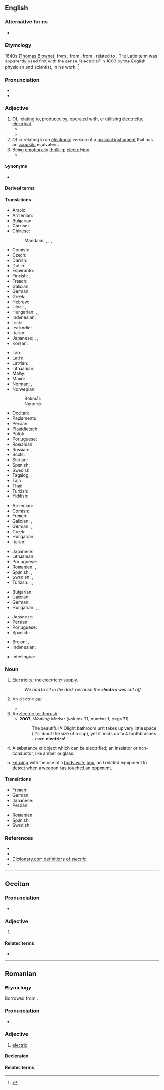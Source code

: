 {{also|elèctric}}
==English==

===Alternative forms===
* {{l|en|electrick}} {{qualifier|chiefly archaic}}

===Etymology===
1640s ([[:w:Thomas Browne|Thomas Browne]]), from {{bor|en|la-new|ēlectricus|t=electrical; of amber}},<!-- New Latin in the sense "electrical" at least; perhaps "of amber" occurred earlier? --> from {{affix|la|ēlectrum|t1=amber|-icus|t2=adjectival suffix|nocat=1}}, from {{der|en|grc|ἤλεκτρον||amber}}, related to {{m|grc|ἠλέκτωρ||shining sun}}. The Latin term was apparently used first with the sense “electrical” in 1600 by the English physician and scientist, {{w|William Gilbert}} in his work ''{{w|De Magnete}}''.<ref>{{R:OED Online|code=60253}}</ref>

===Pronunciation===
* {{IPA|en|/ɪˈlɛktɹɪk/|/əˈlɛktɹɪk/}}
* {{audio|en|en-us-electric.ogg|Audio (US)}}

===Adjective===
{{en-adj|-}}

# Of, relating to, produced by, operated with, or utilising [[electricity]]; [[electrical]].
#* {{quote-book|en|year=2006|author={{w|Edwin Black}}|title=Internal Combustion
|chapter=1|url=http://openlibrary.org/works/OL4103950W
|passage=But '''electric''' vehicles and the batteries that made them run became ensnared in corporate scandals, fraud, and monopolistic corruption that shook the confidence of the nation and inspired automotive upstarts.}}
#* {{quote-journal|en|date=2013-07-20|volume=408|issue=8845|magazine={{w|The Economist}}
|title=[http://www.economist.com/news/http://www.economist.com/news/asia/21582043-villagers-enjoy-sunlight-after-dark-out-gloom Out of the gloom]
|passage=[Rural solar plant] schemes are of little help to industry or other heavy users of electricity. Nor is solar power yet as cheap as the grid. For all that, the rapid arrival of '''electric''' light to Indian villages is long overdue. When the national grid suffers its next huge outage, as it did in July 2012 when hundreds of millions were left in the dark, look for specks of light in the villages.}}
# Of or relating to an [[electronic]] version of a [[musical instrument]] that has an [[acoustic]] equivalent.
# Being [[emotionally]] [[thrilling]]; [[electrifying]].
#* {{quote-book|en|year=a. 1857|author={{w|Elizabeth Barrett Browning}}|chapter=A Vision of Poets|title=Poems|volume=I|location=New York|publisher=C. S. Francis & Co.|year_published=1857|page=195–196|passage=And bold / '''Electric''' Pindar, quick as fear, / With race-dust on his cheeks, and clear / Slant startled eyes that seemed to hear // The chariot rounding the last goal, / to hurtle past it in his soul.}}

====Synonyms====
* {{l|en|electrical}}

====Derived terms====
{{der4|en
|{{l|en|acoustic-electric}}
|{{l|en|all-electric}}
|{{l|en|battery electric vehicle}}
|{{l|en|diesel-electric}}
|{{l|en|electrical}}
|{{l|en|electrical engineer}}
|{{l|en|electric bass}}
|{{l|en|electric blues}}
|{{l|en|electric bus}}
|{{l|en|electric car}}
|{{l|en|electric cello}}
|{{l|en|electric chair}}
|{{l|en|electric darts}}
|{{l|en|electric dulcimer}}
|{{l|en|electric eye}}
|{{l|en|electric fence}}
|{{l|en|electric flux}}
|{{l|en|electric grid}} {{gloss|[[power grid]]}}
|{{l|en|electric guitar}}
|{{l|en|electric harp}}
|{{l|en|electric light}}
|{{l|en|electric locomotive}}
|{{l|en|electric motor}}
|{{l|en|electric rickshaw}}
|{{l|en|electric sitar}}
|{{l|en|electric shock}}
|{{l|en|electric train}}
|{{l|en|electric violin}}
}}

====Translations====
{{trans-top|electrical}}
* Arabic: {{t|ar|كَهْرَبَائِيّ}}
* Armenian: {{t+|hy|էլեկտրական}}
* Bulgarian: {{t+|bg|електри́чески}}
* Catalan: {{t+|ca|elèctric}}
* Chinese:
*: Mandarin: {{t+|cmn|電動}}, {{t+|cmn|电动|tr=diàndòng}}, {{t+|cmn|電氣}}, {{t+|cmn|电气|tr=diànqì}}
* Cornish: {{t|kw|tredanek}}
* Czech: {{t+|cs|elektrický|m}}
* Danish: {{t+|da|elektrisk}}
* Dutch: {{t+|nl|elektrisch}}
* Esperanto: {{t|eo|elektra}}
* Finnish: {{t+|fi|sähköinen}}, {{t|fi|[[sähkö]]-}}
* French: {{t+|fr|électrique}}
* Galician: {{t+|gl|eléctrico}}
* German: {{t+|de|elektrisch}}
* Greek: {{t+|el|ηλεκτρικός}}
* Hebrew: {{t|he|חשמלי|tr=khashmalí}}
* Hindi: {{t|hi|विद्युतीय}}, {{t+|hi|इलेक्ट्रिक}}
* Hungarian: {{t+|hu|elektromos}}, {{t+|hu|villamos}}, {{t+|hu|villany|alt=villany-}}
* Indonesian: {{t+|id|elektris}}
* Irish: {{t|ga|leictreach}}
* Icelandic: {{t|is|rafmagnaður}}
* Italian: {{t+|it|elettrico}}
* Japanese: {{t+|ja|電動|alt=電動の|tr=でんどうの, dendō no}}, {{t|ja|電気的な|tr=でんきてきな, denkiteki na}}, {{t|ja|エレクトリック|tr=erektrikku}}
* Korean: {{t-needed|ko}}
{{trans-mid}}
* Lao: {{t-needed|lo}}
* Latin: {{t|la|electricus}}
* Latvian: {{t|lv|elektrisks}}
* Lithuanian: {{t|lt|elektrinis}}
* Malay: {{t|ms|elektrik}}
* Maori: {{t|mi|hiko}}
* Norman: {{t|nrf|électrique}} {{qualifier|Guernsey}}, {{t|nrf|êlectrique}} {{qualifier|Jersey}}
* Norwegian:
*: Bokmål: {{t|nb|elektrisk}}
*: Nynorsk: {{t|nn|elektrisk}}
* Occitan: {{t+|oc|electric}}
* Papiamentu: {{t|pap|electrical}}
* Persian: {{t+|fa|برقی|tr=barghi}}
* Plautdietsch: {{t|pdt|ellektrisch}}
* Polish: {{t+|pl|elektryczny}}
* Portuguese: {{t+|pt|elétrico}}
* Romanian: {{t+|ro|electric}}
* Russian: {{t+|ru|электри́ческий}}, {{t+|ru|электро-}}
* Scots: {{t|sco|electrical}}
* Sicilian: {{t|scn|ilèttricu}}
* Spanish: {{t+|es|eléctrico}}
* Swedish: {{t+|sv|elektrisk}}
* Tagalog: {{t|tl|dagitbin}}
* Tajik: {{t|tg|барқӣ}}
* Thai: {{t+|th|ไฟฟ้า}}
* Turkish: {{t+|tr|elektrikli}}
* Yiddish: {{t|yi|עלעקטריש}}
{{trans-bottom}}

{{trans-top|electronic (musical instrument)}}
* Armenian: {{t+|hy|էլեկտրական}}
* Cornish: {{t|kw|tredanek}}
* French: {{t+|fr|électrique}}
* Galician: {{t+|gl|eléctrico|m}}, {{t|gl|eléctrica|f}}
* German: {{t+|de|elektronisch}}, {{t+|de|elektrisch}}
* Greek: {{t+|el|ηλεκτρικός|m}}
* Hungarian: {{t+|hu|elektromos}}
* Italian: {{t+|it|elettronico|m}}
{{trans-mid}}
* Japanese: {{t|ja|電気的な|tr=denkiteki na}}
* Lithuanian: {{t+|lt|elektroninis}}
* Portuguese: {{t+|pt|elétrico}}
* Romanian: {{t+|ro|electric}}, {{t+|ro|electronic}}
* Spanish: {{t+|es|eléctrico}} {{gloss|guitars}}, {{t+|es|electrónico}} {{gloss|other than guitars}}
* Swedish: {{t+|sv|elektrisk}}, {{t+|sv|el-}}
* Turkish: {{t+|tr|elektrikli}}, {{t+|tr|elektrik}}, {{t|tr|elektro-}}
{{trans-bottom}}

{{trans-top|emotionally thrilling}}
* Bulgarian: {{t+|bg|наелектризиращ}}
* Galician: {{t+|gl|electrizante}}
* German: {{t+|de|elektrisierend}}
* Hungarian: {{t|hu|felvillanyozó}}, {{t|hu|borzongató}}, {{t+|hu|izgalmas}}, {{t|hu|lázba hoz|alt=lázba hozó}}
{{trans-mid}}
* Japanese: {{t|ja|シビレる|tr=shibireru}} {{q|informal}}
* Persian: {{t+|fa|پرهیجان|tr=por-hayajân}}
* Portuguese: {{t+|pt|eletrizante}}
* Spanish: {{t+|es|electrizante}}
{{trans-bottom}}

{{checktrans-top}}
* Breton: {{t-check|br|tredanek}}, {{t+check|br|tredanel}}
* Indonesian: {{t+check|id|listrik}}
{{trans-mid}}
* Interlingua: {{t-check|ia|electric}}
{{trans-bottom}}

===Noun===
{{en-noun}}

# {{lb|en|informal|usually with definite article}} [[electricity#English|Electricity]]; the electricity supply.
#: ''We had to sit in the dark because the '''electric''' was cut off.''
# {{lb|en|rare|countable}} An electric [[car]].
#* {{quote-book|en|year=2004|author=Dennis Barton|url=https://books.google.com/books?id=RDWRhUBGg-IC&pg=PT128&dq=%22drive+electrics%22&hl=en&sa=X&ved=0ahUKEwiDi5vb9t3LAhVX_mMKHTxNA9sQ6AEILjAD#v=onepage&q=%22drive%20electrics%22&f=false|title=Red Star 4: Victory|passage=There were electric vehicles around, but four-wheel drive '''electrics''' were pretty damned rare, and the snow was deep enough to stop anything that didn't have a minimum of four big wheels spinning at all times.}}
# An [[electric toothbrush]].
#* '''2007''', ''Working Mother'' (volume 31, number 1, page 71)
#*: The beautiful VIOlight bathroom unit takes up very little space (it's about the size of a cup), yet it holds up to 4 toothbrushes - even '''electrics'''!
# {{lb|en|archaic}} A substance or object which can be electrified; an insulator or non-conductor, like amber or glass.
# {{lb|en|fencing}} [[fencing|Fencing]] with the use of a [[body wire]], [[box]], and related equipment to detect when a weapon has touched an opponent.
#: {{ant|en|steam}}

====Translations====
{{trans-top|electric car}}
* French: {{t|fr|voiture électrique|f}}
* German: {{t|de|Elektro-Auto|n}}
* Japanese: {{t+|ja|電気自動車|tr=denki-jidōsha}}
* Persian: {{t|fa|ماشین برقی|tr=mâšin-e barqi}}
{{trans-mid}}
* Romanian: {{t|ro|[[automobil]] [[electric]]|n}}
* Spanish: {{t|es|coche eléctrico|m}}
* Swedish: {{t+|sv|elbil}}
{{trans-bottom}}

===References===
<references />
* {{R:Webster 1828}}
* {{R:Webster 1913}}
* [http://dictionary.reference.com/browse/electric Dictionary.com definitions of ''electric'']
* {{cite-journal |last=de V. Heathcote |first=Niels H. |authorlink= |title=The early meaning of ''electricity'': Some ''Pseudodoxia Epidemica'' - I |journal=Annals of Science |location= |publisher= |date=December 1967 |volume=23 |issue=4 |pages=261–275 |issn=	0003-3790 |doi=10.1080/00033796700203316 |id=WD [[d:Special:EntityPage/Q54266797|Q54266797]]}}

----

==Occitan==

===Pronunciation===
* {{audio|oc|LL-Q14185 (oci)-Davidgrosclaude-electric.wav|Audio (Béarn)}}

===Adjective===
{{oc-adj}}

# {{l|en|electric}}

====Related terms====
* {{l|oc|electricitat}}

----

==Romanian==

===Etymology===
Borrowed from {{bor|ro|fr|électrique}}.

===Pronunciation===
* {{IPA|ro|/eˈlek.trik/}}

===Adjective===
{{ro-adj|4}}

# [[#English|electric]]

====Declension====
{{ro-adj-4}}

====Related terms====
{{rel4|ro
|electrician
|electricitate
|electrificare
|electrificat
|electriza
|electrizare
|electrizant
|electrizat
}}